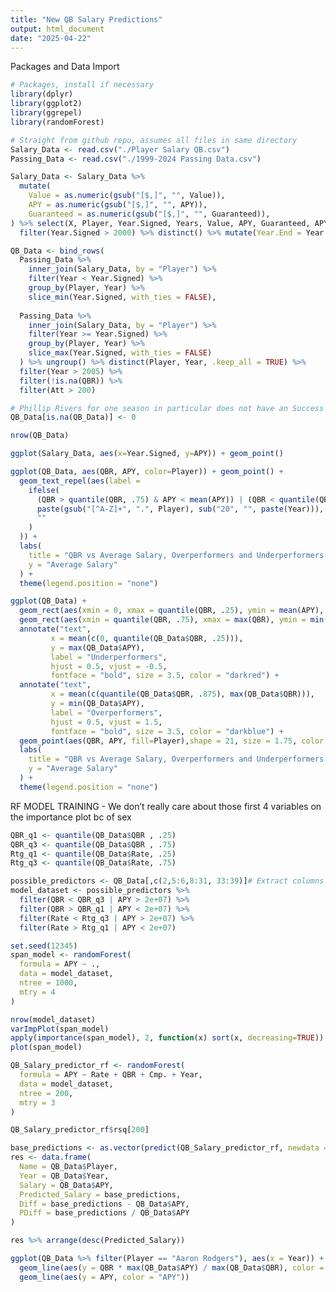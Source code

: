 ```yaml
---
title: "New QB Salary Predictions"
output: html_document
date: "2025-04-22"
---
```


Packages and Data Import
```r
# Packages, install if necessary
library(dplyr)
library(ggplot2)
library(ggrepel)
library(randomForest)

# Straight from github repo, assumes all files in same directory
Salary_Data <- read.csv("./Player Salary QB.csv")
Passing_Data <- read.csv("./1999-2024 Passing Data.csv")
```


```r
Salary_Data <- Salary_Data %>% 
  mutate(
    Value = as.numeric(gsub("[$,]", "", Value)),
    APY = as.numeric(gsub("[$,]", "", APY)),
    Guaranteed = as.numeric(gsub("[$,]", "", Guaranteed)),
) %>% select(X, Player, Year.Signed, Years, Value, APY, Guaranteed, APY.as...Of.Cap.At.Signing) %>%
  filter(Year.Signed > 2000) %>% distinct() %>% mutate(Year.End = Year.Signed + Years)

QB_Data <- bind_rows(
  Passing_Data %>%
    inner_join(Salary_Data, by = "Player") %>%
    filter(Year < Year.Signed) %>%
    group_by(Player, Year) %>%
    slice_min(Year.Signed, with_ties = FALSE),
  
  Passing_Data %>%
    inner_join(Salary_Data, by = "Player") %>%
    filter(Year >= Year.Signed) %>%
    group_by(Player, Year) %>%
    slice_max(Year.Signed, with_ties = FALSE)
  ) %>% ungroup() %>% distinct(Player, Year, .keep_all = TRUE) %>%
  filter(Year > 2005) %>%
  filter(!is.na(QBR)) %>%
  filter(Att > 200)

# Phillip Rivers for one season in particular does not have an Success rate for some fucking reason
QB_Data[is.na(QB_Data)] <- 0

nrow(QB_Data)
```

```r
ggplot(Salary_Data, aes(x=Year.Signed, y=APY)) + geom_point() 
```

```r
ggplot(QB_Data, aes(QBR, APY, color=Player)) + geom_point() +
  geom_text_repel(aes(label = 
    ifelse(
      (QBR > quantile(QBR, .75) & APY < mean(APY)) | (QBR < quantile(QBR, .25) & APY > mean(APY)),  
      paste(gsub("[^A-Z]+", ".", Player), sub("20", "", paste(Year))),
      ""
    ) 
  )) +
  labs(
    title = "QBR vs Average Salary, Overperformers and Underperformers labeled",
    y = "Average Salary"
  ) + 
  theme(legend.position = "none")
```

```r
ggplot(QB_Data) +
  geom_rect(aes(xmin = 0, xmax = quantile(QBR, .25), ymin = mean(APY), ymax = max(APY)), fill = 'lightcoral', alpha=.002, color = 'black', size=.01) +
  geom_rect(aes(xmin = quantile(QBR, .75), xmax = max(QBR), ymin = min(APY), ymax = mean(APY)), fill = 'skyblue', alpha=.005, color = 'black', size = .01) +
  annotate("text", 
         x = mean(c(0, quantile(QB_Data$QBR, .25))), 
         y = max(QB_Data$APY), 
         label = "Underperformers", 
         hjust = 0.5, vjust = -0.5,
         fontface = "bold", size = 3.5, color = "darkred") +
  annotate("text", 
         x = mean(c(quantile(QB_Data$QBR, .875), max(QB_Data$QBR))), 
         y = min(QB_Data$APY), 
         label = "Overperformers", 
         hjust = 0.5, vjust = 1.5,
         fontface = "bold", size = 3.5, color = "darkblue") + 
  geom_point(aes(QBR, APY, fill=Player),shape = 21, size = 1.75, color = "black", stroke = 0.4) +
  labs(
    title = "QBR vs Average Salary, Overperformers and Underperformers labeled",
    y = "Average Salary"
  ) +
  theme(legend.position = "none")
```


RF MODEL TRAINING
- We don't really care about those first 4 variables on the importance plot bc of sex
```r
QBR_q1 <- quantile(QB_Data$QBR , .25)
QBR_q3 <- quantile(QB_Data$QBR , .75)
Rtg_q1 <- quantile(QB_Data$Rate, .25)
Rtg_q3 <- quantile(QB_Data$Rate, .75)

possible_predictors <- QB_Data[,c(2,5:6,8:31, 33:39)]# Extract columns we wanna use
model_dataset <- possible_predictors %>%
  filter(QBR < QBR_q3 | APY > 2e+07) %>%
  filter(QBR > QBR_q1 | APY < 2e+07) %>%
  filter(Rate < Rtg_q3 | APY > 2e+07) %>%
  filter(Rate > Rtg_q1 | APY < 2e+07)

set.seed(12345)
span_model <- randomForest(
  formula = APY ~ .,
  data = model_dataset,
  ntree = 1000,
  mtry = 4
)

nrow(model_dataset)
varImpPlot(span_model)
apply(importance(span_model), 2, function(x) sort(x, decreasing=TRUE))
plot(span_model)
```

```r
QB_Salary_predictor_rf <- randomForest(
  formula = APY ~ Rate + QBR + Cmp. + Year,
  data = model_dataset,
  ntree = 200,
  mtry = 3
)

QB_Salary_predictor_rf$rsq[200]
```

```r
base_predictions <- as.vector(predict(QB_Salary_predictor_rf, newdata = QB_Data))
res <- data.frame(
  Name = QB_Data$Player,
  Year = QB_Data$Year,
  Salary = QB_Data$APY,
  Predicted_Salary = base_predictions,
  Diff = base_predictions - QB_Data$APY,
  PDiff = base_predictions / QB_Data$APY
)

res %>% arrange(desc(Predicted_Salary))
```

```r
ggplot(QB_Data %>% filter(Player == "Aaron Rodgers"), aes(x = Year)) + 
  geom_line(aes(y = QBR * max(QB_Data$APY) / max(QB_Data$QBR), color = "QBR")) +
  geom_line(aes(y = APY, color = "APY"))
```
